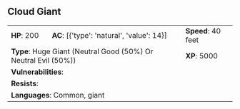 ## Cloud Giant {#monster-cloud-giant}

```{=html}
<table class="table table-striped">
    <tbody>
        <tr>                    
            <td><b>HP</b>: 200</td>
            <td><b>AC</b>: [{'type': 'natural', 'value': 14}]</td>
            <td><b>Speed</b>: 40 feet</td>
        </tr>
        <tr>
            <td colspan="2"><b>Type</b>: Huge Giant (Neutral Good (50%) Or Neutral Evil (50%))</td>
            <td><b>XP</b>: 5000</td>
        </tr>
        <tr>
            <td colspan="3"><b>Vulnerabilities</b>: </td>
        </tr>
        <tr>
            <td colspan="3"><b>Resists</b>: </td>
        </tr>
        <tr>
            <td colspan="3"><b>Languages</b>: Common, giant</td>
        </tr>
    </tbody>
</table>
```